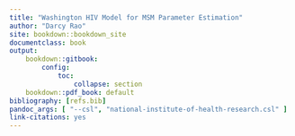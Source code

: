 ```yaml
---
title: "Washington HIV Model for MSM Parameter Estimation"
author: "Darcy Rao"
site: bookdown::bookdown_site
documentclass: book
output:
    bookdown::gitbook: 
        config:
            toc:
                collapse: section
    bookdown::pdf_book: default
bibliography: [refs.bib]
pandoc_args: [ "--csl", "national-institute-of-health-research.csl" ]
link-citations: yes
---
```

